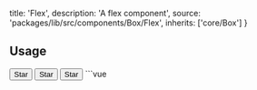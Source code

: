 
  title: 'Flex',
  description: 'A flex component',
  source: 'packages/lib/src/components/Box/Flex',
  inherits: ['core/Box']
}

## Usage

<Preview>
  <PreviewFrame height="200">
    <Flex
      gap="#xxs"
      direction="row"
    >
      <Button left-icon="material-symbols:star-outline">Star</Button>
      <Button left-icon="material-symbols:star-outline">Star</Button>
      <Button left-icon="material-symbols:star-outline">Star</Button>
    </Flex>
  </PreviewFrame>

  <CodeHighlight>
    ```vue
    <script setup lang="ts">
      import StarIcon from '@/components/Icons/star-icon.vue'

      import { Button, Flex } from '@vue-material/core'
    </script>

    <template>
      <Flex
        gap="#xxs"
        direction="row"
      >
        <Button :left-icon="StarIcon">Star</Button>
        <Button :left-icon="StarIcon">Star</Button>
        <Button :left-icon="StarIcon">Star</Button>
      </Flex>
    </template>
    ```

  </CodeHighlight>
</Preview>

## Make elements take up the remaining space

<Preview>
  <PreviewFrame height="200">
    <Flex
      gap="#xxs"
      width="100%"
      direction="row"
    >
      <Button span left-icon="material-symbols:star-outline">Star</Button>
      <Button left-icon="material-symbols:star-outline">Star</Button>
      <Button left-icon="material-symbols:star-outline">Star</Button>
    </Flex>

    <Flex
      mt="#xxs"
      gap="#xxs"
      width="100%"
      direction="row"
    >
      <Flex.Span>
        <Button left-icon="material-symbols:star-outline">Star</Button>
      </Flex.Span>
      <Button left-icon="material-symbols:star-outline">Star</Button>
      <Button left-icon="material-symbols:star-outline">Star</Button>
    </Flex>

  </PreviewFrame>

  <CodeHighlight>
    ```vue
    <script setup lang="ts">
      import StarIcon from '@/components/Icons/star-icon.vue'

      import { Button, Flex, FlexSpan } from '@vue-material/core'
    </script>

    <template>

      <!-- using the {span} property on a child-->
      <Flex
        gap="#xxs"
        width="100%"
        direction="row"
      >
        <Button span :left-icon="StarIcon">Star</Button>
        <Button :left-icon="StarIcon">Star</Button>
        <Button :left-icon="StarIcon">Star</Button>
      </Flex>

      <!-- wrapping the child in a Flex.Span -->
      <Flex
        mt="#xxs"
        gap="#xxs"
        width="100%"
        direction="row"
      >
        <FlexSpan>
          <Button :left-icon="StarIcon">Star</Button>
        </FlexSpan>
        <Button :left-icon="StarIcon">Star</Button>
        <Button :left-icon="StarIcon">Star</Button>
      </Flex>
    </template>
    ```

  </CodeHighlight>
</Preview>
## Props

### `FlexProps`

- > **Inherits `BoxProps`**
- `direction?`: 'row' | 'column' | 'row-reverse' | 'column-reverse'
  - The direction of the flex
  - Default: `undefined`
- `wrap?`: 'nowrap' | 'wrap' | 'wrap-reverse'
  - The wrap of the flex
  - Default: `undefined`
- `align?`: 'start' | 'end' | 'center' | 'between' | 'around' | 'evenly'
  - The align of the flex
  - Default: `undefined`
- `justify?`: 'start' | 'end' | 'center' | 'between' | 'around' | 'evenly'
  - The justify of the flex
  - Default: `undefined`
